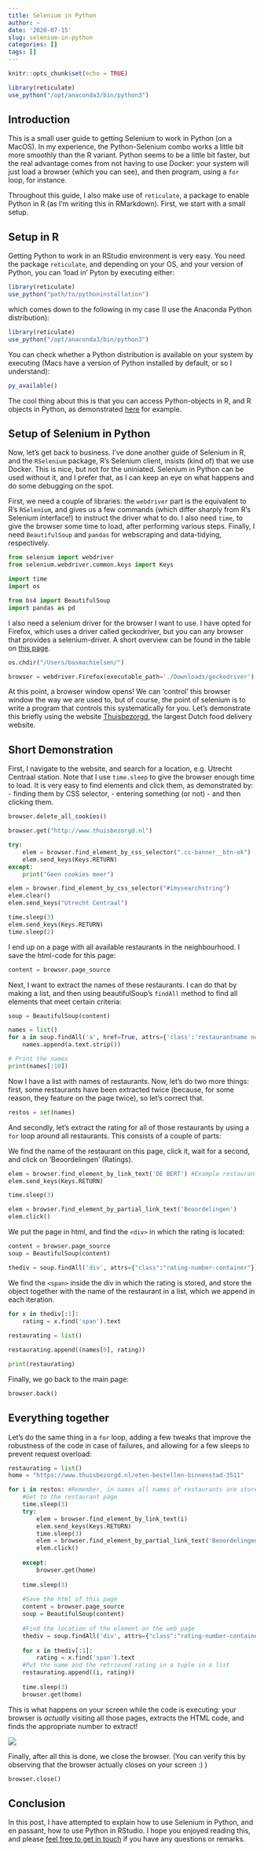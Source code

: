 ```yaml
---
title: Selenium in Python
author: ~
date: '2020-07-15'
slug: selenium-in-python
categories: []
tags: []
---
```



```r
knitr::opts_chunk$set(echo = TRUE)

library(reticulate)
use_python("/opt/anaconda3/bin/python3")
```

## Introduction

This is a small user guide to getting Selenium to work in Python (on a MacOS). In my experience, the Python-Selenium combo works a little bit more smoothly than the R variant. Python seems to be a little bit faster, but the real advantage comes from not having to use Docker: your system will just load a browser (which you can see), and then program, using a `for` loop, for instance. 

Throughout this guide, I also make use of `reticulate`, a package to enable Python in R (as I'm writing this in RMarkdown). First, we start with a small setup. 

## Setup in R

Getting Python to work in an RStudio environment is very easy. You need the package `reticulate`, and depending on your OS, and your version of Python, you can 'load in' Pyton by executing either:


```r
library(reticulate)
use_python("path/to/pythoninstallation")
```

which comes down to the following in my case (I use the Anaconda Python distribution):

```r
library(reticulate)
use_python("/opt/anaconda3/bin/python3")
```

You can check whether a Python distribution is available on your system by executing (Macs have a version of Python installed by default, or so I understand): 

```r
py_available()
```

The cool thing about this is that you can access Python-objects in R, and R objects in Python, as demonstrated [here](https://rstudio.github.io/reticulate/articles/r_markdown.html) for example. 

## Setup of Selenium in Python

Now, let's get back to business. I've done another guide of Selenium in R, and the `RSelenium` package, R's Selenium client, insists (kind of) that we use Docker. This is nice, but not for the uniniated. Selenium in Python can be used without it, and I prefer that, as I can keep an eye on what happens and do some debugging on the spot. 

First, we need a couple of libraries: the `webdriver` part is the equivalent to R's `RSelenium`, and gives us a few commands (which differ sharply from R's Selenium interface!) to instruct the driver what to do. I also need `time`, to give the browser some time to load, after performing various steps. Finally, I need `BeautifulSoup` and `pandas` for webscraping and data-tidying, respectively. 

```python
from selenium import webdriver
from selenium.webdriver.common.keys import Keys

import time
import os 

from bs4 import BeautifulSoup
import pandas as pd
```

I also need a selenium driver for the browser I want to use. I have opted for Firefox, which uses a driver called geckodriver, but you can any browser that provides a selenium-driver. A short overview can be found in the table on [this page](https://www.selenium.dev/documentation/en/webdriver/driver_requirements/). 

```python
os.chdir("/Users/basmachielsen/")

browser = webdriver.Firefox(executable_path='./Downloads/geckodriver')
```

At this point, a browser window opens! We can 'control' this browser window the way we are used to, but of course, the point of selenium is to write a program that controls this systematically for you. Let's demonstrate this briefly using the website [Thuisbezorgd](www.thuisbezorgd.nl), the largest Dutch food delivery website. 

## Short Demonstration

First, I navigate to the website, and search for a location, e.g. Utrecht Centraal station. Note that I use `time.sleep` to give the browser enough time to load. It is very easy to find elements and click them, as demonstrated by: 
- finding them by CSS selector,
- entering something (or not)
- and then clicking them. 

```python
browser.delete_all_cookies()

browser.get("http://www.thuisbezorgd.nl")

try: 
    elem = browser.find_element_by_css_selector(".cc-banner__btn-ok")
    elem.send_keys(Keys.RETURN)
except:
    print("Geen cookies meer")

elem = browser.find_element_by_css_selector("#imysearchstring")
elem.clear()
elem.send_keys("Utrecht Centraal")

time.sleep(3)
elem.send_keys(Keys.RETURN)
time.sleep(2)

```

I end up on a page with all available restaurants in the neighbourhood. I save the html-code for this page: 

```python
content = browser.page_source
```

Next, I want to extract the names of these restaurants. I can do that by making a list, and then using beautifulSoup's `findAll` method to find all elements that meet certain criteria:

```python
soup = BeautifulSoup(content)

names = list()
for a in soup.findAll('a', href=True, attrs={'class':'restaurantname notranslate'}):
    names.append(a.text.strip())

# Print the names
print(names[:10])
```

Now I have a list with names of restaurants. Now, let's do two more things: first, some restaurants have been extracted twice (because, for some reason, they feature on the page twice), so let's correct that. 

```python
restos = set(names)
```

And secondly, let's extract the rating for all of those restaurants by using a `for` loop around all restaurants. This consists of a couple of parts:

We find the name of the restaurant on this page, click it, wait for a second, and click on 'Beoordelingen' (Ratings). 

```python
elem = browser.find_element_by_link_text('DE BERT') #Example restaurant
elem.send_keys(Keys.RETURN)

time.sleep(3)

elem = browser.find_element_by_partial_link_text('Beoordelingen')
elem.click()
```

We put the page in html, and find the `<div>` in which the rating is located:

```python
content = browser.page_source
soup = BeautifulSoup(content)

thediv = soup.findAll('div', attrs={"class":"rating-number-container"})
```

We find the `<span>` inside the div in which the rating is stored, and store the object together with the name of the restaurant in a list, which we append in each iteration. 

```python
for x in thediv[:1]:
    rating = x.find('span').text
 
restaurating = list()

restaurating.append((names[0], rating))
```

```python
print(restaurating)
```
Finally, we go back to the main page:

```python
browser.back()
```

## Everything together

Let's do the same thing in a `for` loop, adding a few tweaks that improve the robustness of the code in case of failures, and allowing for a few sleeps to prevent request overload:

```python
restaurating = list()
home = "https://www.thuisbezorgd.nl/eten-bestellen-binnenstad-3511"

for i in restos: #Remember, in names all names of restaurants are stored
    #Get to the restaurant page
    time.sleep(3)
    try:
        elem = browser.find_element_by_link_text(i)
        elem.send_keys(Keys.RETURN)
        time.sleep(3)
        elem = browser.find_element_by_partial_link_text('Beoordelingen')
        elem.click()
    
    except:
        browser.get(home)
    
    time.sleep(3)
    
    #Save the html of this page
    content = browser.page_source
    soup = BeautifulSoup(content)
    
    #Find the location of the element on the web page
    thediv = soup.findAll('div', attrs={"class":"rating-number-container"})
    
    for x in thediv[:1]:
        rating = x.find('span').text
    #Put the name and the retrieved rating in a tuple in a list
    restaurating.append((i, rating))
    
    time.sleep(3)
    browser.get(home)

```

This is what happens on your screen while the code is executing: your browser is *actually* visiting all those pages, extracts the HTML code, and finds the appropriate number to extract!

![](/Jul-15-2020 20-04-13.gif)

Finally, after all this is done, we close the browser. (You can verify this by observing that the browser actually closes on your screen :) )

```python
browser.close()
```

## Conclusion

In this post, I have attempted to explain how to use Selenium in Python, and en passant, how to use Python in RStudio. I hope you enjoyed reading this, and please [feel free to get in touch](mailto:a.h.machielsen@uu.nl) if you have any questions or remarks. 
